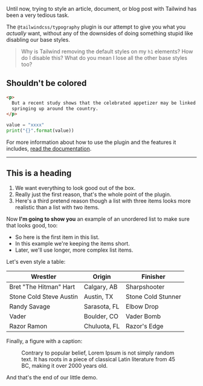 <p className="lead">
    Until now, trying to style an article, document, or blog post with Tailwind has been a very
    tedious task.
</p>

The `@tailwindcss/typography` plugin is our attempt to give you what you _actually_ want, without any of the downsides of doing something stupid like disabling our base styles.

> Why is Tailwind removing the default styles on my `h1` elements? How do I disable this? What do you mean I lose all the other base styles too?

<div className="not-prose bg-accent">
    <h2>Shouldn't be colored</h2>
</div>

```html
<p>
  But a recent study shows that the celebrated appetizer may be linked to a series of rabies cases
  springing up around the country.
</p>
```

```python
value = "xxxx"
print("{}".format(value))
```

For more information about how to use the plugin and the features it includes, [read the documentation](https://github.com/tailwindcss/typography/blob/master/README.md).

---

## This is a heading

1. We want everything to look good out of the box.
2. Really just the first reason, that's the whole point of the plugin.
3. Here's a third pretend reason though a list with three items looks more realistic than a list with two items.

Now **I'm going to show you** an example of an unordered list to make sure that looks good, too:

- So here is the first item in this list.
- In this example we're keeping the items short.
- Later, we'll use longer, more complex list items.

Let's even style a table:

| Wrestler                | Origin       | Finisher           |
| ----------------------- | ------------ | ------------------ |
| Bret "The Hitman" Hart  | Calgary, AB  | Sharpshooter       |
| Stone Cold Steve Austin | Austin, TX   | Stone Cold Stunner |
| Randy Savage            | Sarasota, FL | Elbow Drop         |
| Vader                   | Boulder, CO  | Vader Bomb         |
| Razor Ramon             | Chuluota, FL | Razor's Edge       |

Finally, a figure with a caption:

<figure>
    <img
        src="https://images.unsplash.com/photo-1556740758-90de374c12ad?ixlib=rb-1.2.1&ixid=eyJhcHBfaWQiOjEyMDd9&auto=format&fit=crop&w=1000&h=500&q=80"
        alt=""
    />
    <figcaption>
        Contrary to popular belief, Lorem Ipsum is not simply random text. It has roots in a piece of
        classical Latin literature from 45 BC, making it over 2000 years old.
    </figcaption>
</figure>

And that's the end of our little demo.